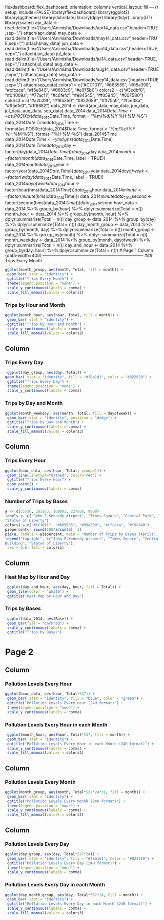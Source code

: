  flexdashboard::flex_dashboard:
 orientation: columns
 vertical_layout: fill
  ---
{r setup, include=FALSE}
library(flexdashboard)
library(ggplot2)
library(ggthemes)
library(lubridate)
library(dplyr)
library(tidyr)
library(DT)
library(scales)
apr_data 
 <- read.delim(file="/Users/Animisha/Downloads/apr14_data.csv",header=TRUE,sep=",")
attach(apr_data)
may_data 
<- read.delim(file="/Users/Animisha/Downloads/may14_data.csv",header=TRUE,sep=",")
attach(may_data)
jun_data 
<- read.delim(file="/Users/Animisha/Downloads/jun14_data.csv",header=TRUE,sep=",")
attach(jun_data)
jul_data 
<- read.delim(file="/Users/Animisha/Downloads/jul14_data.csv",header=TRUE,sep=",")
attach(jul_data)
aug_data 
<- read.delim(file="/Users/Animisha/Downloads/aug14_data.csv",header=TRUE,sep=",")
attach(aug_data)
sep_data 
<- read.delim(file="/Users/Animisha/Downloads/sep14_data.csv",header=TRUE,sep=",")
attach(sep_data)
colors1 = c("#CC1011", "#665555", "#05a399", "#cfcaca", "#f5e840", "#0683c9", "#e075b0")
colors2 = c("#3edbf0", "#04009a", "#77acf1", "#c0fefc", "#e84545", "#f05945", "#007580")
colors3 = c("#a2b29f", "#194350", "#822659", "#ff75a0", "#fce38a", "#95e1d3", "#ff8882")
data_2014 <- rbind(apr_data, may_data, jun_data, jul_data, aug_data, sep_data)
data_2014
data_2014$Date.Time <- as.POSIXct(data_2014$Date.Time, format = "%m/%d/%Y 
%H:%M:%S")
data_2014$Date.Time
data_2014$Time <- format(as.POSIXct(data_2014$Date.Time, format = "%m/%d/%Y 
%H:%M:%S"), format="%H:%M:%S")
data_2014$Time 
data_2014$Date.Time <- ymd_hms(data_2014$Date.Time)
data_2014$Date.Time 
data_2014$day <- factor(day(data_2014$Date.Time))
data_2014$day 
data_2014$month <- factor(month(data_2014$Date.Time, label = TRUE))
data_2014$month 
data_2014$year <- factor(year(data_2014$Date.Time))
data_2014$year 
data_2014$dayofweek <- factor(wday(data_2014$Date.Time, label = TRUE))
data_2014$dayofweek 
data_2014$hour <- factor(hour(hms(data_2014$Time)))
data_2014$hour
data_2014$minute <- factor(minute(hms(data_2014$Time)))
data_2014$minute
data_2014$second <- factor(second(hms(data_2014$Time)))
data_2014$second
hour_data <- data_2014 %>%
group_by(hour) %>%
 dplyr::summarize(Total = n()) 
month_hour <- data_2014 %>%
 group_by(month, hour) %>%
 dplyr::summarize(Total = n())
 day_group <- data_2014 %>%
 group_by(day) %>%
 dplyr::summarize(Total = n()) 
day_month_group <- data_2014 %>%
 group_by(month, day) %>%
 dplyr::summarize(Total = n())
month_group <- data_2014 %>%
 gro up_by(month) %>%
 dplyr::summarize(Total = n()) 
month_weekday <- data_2014 %>%
 group_by(month, dayofweek) %>%
 dplyr::summarize(Total = n())
day_and_hour <- data_2014 %>%
 group_by(day, hour) %>%
 dplyr::summarize(Total = n())
 # Page 1
Column {data-width=400}
-----------------------------------------------------------------------
### Trips Every Month
```{r}
ggplot(month_group, aes(month, Total, fill = month)) + 
 geom_bar( stat = "identity") +
 ggtitle("Trips Every Month") +
 theme(legend.position = "none") +
 scale_y_continuous(labels = comma) +
 scale_fill_manual(values = colors2)
```
### Trips by Hour and Month
```{r}
ggplot(month_hour, aes(hour, Total, fill = month)) + 
 geom_bar( stat = "identity") +
 ggtitle("Trips by Hour and Month") +
 scale_y_continuous(labels = comma) +
 scale_fill_manual(values = colors2)
```
Column {data-width=400}
-----------------------------------------------------------------------
### Trips Every Day
```{r}
 ggplot(day_group, aes(day, Total)) + 
geom_bar( stat = "identity", fill = "#f8a1d1", color = "#822659") +
 ggtitle("Trips Every Day") +
 theme(legend.position = "none") +
 scale_y_continuous(labels = comma)
```
### Trips by Day and Month
```{r}
ggplot(month_weekday, aes(month, Total, fill = dayofweek)) + 
 geom_bar( stat = "identity", position = "dodge") +
 ggtitle("Trips by Day and Month") +
 scale_y_continuous(labels = comma) +
 scale_fill_manual(values = colors3)
```
Column {data-width=400}
-----------------------------------------------------------------------
### Trips Every Hour
```{r}
ggplot(hour_data, aes(hour, Total, group=1)) + 
 geom_line(linetype="dashed", color="red") +
 ggtitle("Trips Every Hour") +
 geom_point() +
 scale_y_continuous(labels = comma)
 ```
### Number of Trips by Bases
```{r}
a <- c(35536, 183263, 108001, 227808, 9908)
labels <- c("John F.Kennedy Airport", "Times Square", "Central Park", "Empire State Building", 
"Statue of Liberty")
colors1 = c("#CC1011", "#665555", "#05a399", "#cfcaca", "#f5e840")
piepercent<- round(100*a/sum(a), 1)
pie(a, labels = piepercent, main = "Number of Trips by Bases (April)", col = colors1)
legend("topright", c("John F.Kennedy Airport", "Times Square", "Central Park", "Empire State 
Building", "Statue of Liberty"), 
 cex = 0.8, fill = colors1)
```
Column {data-width=400}
-----------------------------------------------------------------------
### Heat Map by Hour and Day
```{r}
 ggplot(day_and_hour, aes(day, hour, fill = Total)) +
 geom_tile(color = "white") +
 ggtitle("Heat Map by Hour and Day")
```
### Trips by Bases
```{r}
 ggplot(data_2014, aes(Base)) + 
 geom_bar(fill = "darkred") +
 scale_y_continuous(labels = comma) +
 ggtitle("Trips by Bases")
```
# Page 2
Column {data-width=400}
-----------------------------------------------------------------------
### Pollution Levels Every Hour
```{r}
ggplot(hour_data, aes(hour, Total*537)) + 
 geom_bar( stat = "identity", fill = "blue", color = "green") +
 ggtitle("Pollution Levels Every Hour (24H format)") +
 theme(legend.position = "none") +
 scale_y_continuous(labels = comma)
```
### Pollution Levels Every Hour in each Month
```{r}
 ggplot(month_hour, aes(hour, Total*537, fill = month)) + 
 geom_bar( stat = "identity") +
 ggtitle("Pollution Levels Every Hour in each Month (24H format)") +
 scale_y_continuous(labels = comma) +
 scale_fill_manual(values = colors2)
```
Column {data-width=400}
-----------------------------------------------------------------------
### Pollution Levels Every Month
```{r}
ggplot(month_group, aes(month, Total*537*24*31, fill = month)) + 
 geom_bar( stat = "identity") +
 ggtitle("Pollution Levels Every Month (24H format)") +
 theme(legend.position = "none") +
 scale_y_continuous(labels = comma) +
 scale_fill_manual(values = colors2)
```
Column {data-width=400}
-----------------------------------------------------------------------
### Pollution Levels Every Day
```{r}
ggplot(day_group, aes(day, Total*537*24)) + 
 geom_bar( stat = "identity", fill = "#f8a1d1", color = "#822659") +
 ggtitle("Pollution Levels Every Day (24H format)") +
 theme(legend.position = "none") +
 scale_y_continuous(labels = comma)
```
### Pollution Levels Every Day in each Month
```{r}
ggplot(day_month_group, aes(day, Total*537*24, fill = month)) + 
 geom_bar( stat = "identity") +
 ggtitle("Pollution Levels Every Day in each Month (24H format)") +
 scale_y_continuous(labels = comma) +
 scale_fill_manual(values = colors3)
```
